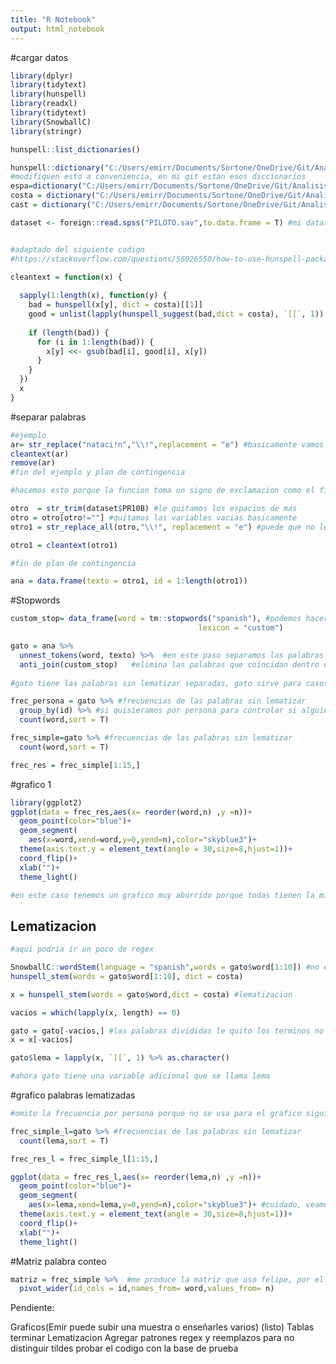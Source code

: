 ```yaml
---
title: "R Notebook"
output: html_notebook
---
```


#cargar datos
```r
library(dplyr)
library(tidytext)
library(hunspell)
library(readxl)
library(tidytext)
library(SnowballC)
library(stringr)

hunspell::list_dictionaries()

hunspell::dictionary("C:/Users/emirr/Documents/Sortone/OneDrive/Git/Analisis-de-textos/costa/es_cr.dic")
#modifiquen esto a conveniencia, en mi git estan esos diccionarios
espa=dictionary("C:/Users/emirr/Documents/Sortone/OneDrive/Git/Analisis-de-textos/mex/es_MX.dic")
costa = dictionary("C:/Users/emirr/Documents/Sortone/OneDrive/Git/Analisis-de-textos/costa/es_cr.dic")
cast = dictionary("C:/Users/emirr/Documents/Sortone/OneDrive/Git/Analisis-de-textos/cast/es_ES.dic")

dataset <- foreign::read.spss("PILOTO.sav",to.data.frame = T) #mi dataset 


#adaptado del siguiente codigo 
#https://stackoverflow.com/questions/56026550/how-to-use-hunspell-package-to-suggest-correct-words-in-a-column-in-r

cleantext = function(x) {
  
  sapply(1:length(x), function(y) {
    bad = hunspell(x[y], dict = costa)[[1]]
    good = unlist(lapply(hunspell_suggest(bad,dict = costa), `[[`, 1))
    
    if (length(bad)) {
      for (i in 1:length(bad)) {
        x[y] <<- gsub(bad[i], good[i], x[y])
      }
    }
  })
  x
}
```

#separar palabras

```r
#ejemplo
ar= str_replace("nataci!n","\\!",replacement = "e") #basicamente vamos a hacer esto, reemplazar el signo de exclamacion por una vocal
cleantext(ar)
remove(ar)
#fin del ejemplo y plan de contingencia

#hacemos esto porque la funcion toma un signo de exclamacion como el fin de una oracion (de forma correcta segun el español); consecuentemente lo va a tomar como si fuera dos palabras.

otro  = str_trim(dataset$PR10B) #le quitamos los espacios de mas 
otro = otro[otro!=""] #quitamos las variables vacias basicamente
otro1 = str_replace_all(otro,"\\!", replacement = "e") #puede que no les funcione dependiendo de su version de R. En ese caso tendrían que borrarle un backslash.

otro1 = cleantext(otro1)

#fin de plan de contingencia

ana = data.frame(texto = otro1, id = 1:length(otro1))

```




#Stopwords

```r

custom_stop= data_frame(word = tm::stopwords("spanish"), #podemos hacerlo así
                                          lexicon = "custom")

gato = ana %>% 
  unnest_tokens(word, texto) %>%  #en este paso separamos las palabras individualmente
  anti_join(custom_stop)   #elimina las palabras que coincidan dentro del registro de stopwords
  
#gato tiene las palabras sin lematizar separadas, gato sirve para casos donde no queremos lematizar

frec_persona = gato %>% #frecuencias de las palabras sin lematizar 
  group_by(id) %>% #si quisieramos por persona para controlar si alguien dijo muchas veces una palabra
  count(word,sort = T) 

frec_simple=gato %>% #frecuencias de las palabras sin lematizar 
  count(word,sort = T) 

frec_res = frec_simple[1:15,]

```


#grafico 1
```r
library(ggplot2)
ggplot(data = frec_res,aes(x= reorder(word,n) ,y =n))+
  geom_point(color="blue")+
  geom_segment(
    aes(x=word,xend=word,y=0,yend=n),color="skyblue3")+
  theme(axis.text.y = element_text(angle = 30,size=8,hjust=1))+
  coord_flip()+
  xlab("")+
  theme_light()

#en este caso tenemos un grafico muy aburrido porque todas tienen la misma frecuencia porque el tamaño es muy pequeño

```


## Lematizacion

```r
#aqui podria ir un poco de regex

SnowballC::wordStem(language = "spanish",words = gato$word[1:10]) #no es muy util, toma muy literal lo de la raiz
hunspell_stem(words = gato$word[1:10], dict = costa)

x = hunspell_stem(words = gato$word,dict = costa) #lematizacion

vacios = which(lapply(x, length) == 0)

gato = gato[-vacios,] #las palabras divididas le quito los terminos no reconocidos #en este caso un numero
x = x[-vacios]

gato$lema = lapply(x, `[[`, 1) %>% as.character()

#ahora gato tiene una variable adicional que se llama lema

```


#grafico palabras lematizadas


```r
#omito la frecuencia por persona porque no se usa para el grafico siguiente

frec_simple_l=gato %>% #frecuencias de las palabras sin lematizar 
  count(lema,sort = T) 

frec_res_l = frec_simple_l[1:15,]

ggplot(data = frec_res_l,aes(x= reorder(lema,n) ,y =n))+
  geom_point(color="blue")+
  geom_segment(
    aes(x=lema,xend=lema,y=0,yend=n),color="skyblue3")+ #cuidado, veamos que x y xend ahora son lema
  theme(axis.text.y = element_text(angle = 30,size=8,hjust=1))+
  coord_flip()+
  xlab("")+
  theme_light()
```





#Matriz palabra conteo

```r
matriz = frec_simple %>%  #me produce la matriz que uso felipe, por el momento no se necesita
  pivot_wider(id_cols = id,names_from= word,values_from= n)
```

Pendiente:

Graficos(Emir puede subir una muestra o enseñarles varios) (listo)
Tablas
terminar Lematizacion
Agregar patrones regex y reemplazos para no distinguir tildes 
probar el codigo con la base de prueba